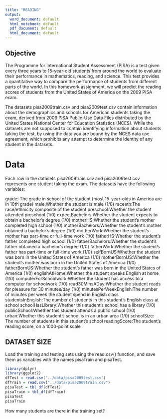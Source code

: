 ```yaml
---
title: "READING"
output:
  word_document: default
  html_notebook: default
  pdf_document: default
  html_document: default
---
```


## Objective
The Programme for International Student Assessment (PISA) is a test given every three years to 15-year-old students from around the world to evaluate their performance in mathematics, reading, and science. This test provides a quantitative way to compare the performance of students from different parts of the world. In this homework assignment, we will predict the reading scores of students from the United States of America on the 2009 PISA exam.

The datasets pisa2009train.csv and pisa2009test.csv contain information about the demographics and schools for American students taking the exam, derived from 2009 PISA Public-Use Data Files distributed by the United States National Center for Education Statistics (NCES). While the datasets are not supposed to contain identifying information about students taking the test, by using the data you are bound by the NCES data use agreement, which prohibits any attempt to determine the identity of any student in the datasets.

# Data
Each row in the datasets pisa2009train.csv and pisa2009test.csv represents one student taking the exam. The datasets have the following variables:

grade: The grade in school of the student (most 15-year-olds in America are in 10th grade)
male:Whether the student is male (1/0)
raceeth:The race/ethnicity composite of the student
preschool:Whether the student attended preschool (1/0)
expectBachelors:Whether the student expects to obtain a bachelor's degree (1/0)
motherHS:Whether the student's mother completed high school (1/0)
motherBachelors:Whether the student's mother obtained a bachelor's degree (1/0)
motherWork:Whether the student's mother has part-time or full-time work (1/0)
fatherHS:Whether the student's father completed high school (1/0)
fatherBachelors:Whether the student's father obtained a bachelor's degree (1/0)
fatherWork:Whether the student's father has part-time or full-time work (1/0)
selfBornUS:Whether the student was born in the United States of America (1/0)
motherBornUS:Whether the student's mother was born in the United States of America (1/0)
fatherBornUS:Whether the student's father was born in the United States of America (1/0)
englishAtHome:Whether the student speaks English at home (1/0)
computerForSchoolwork:Whether the student has access to a computer for schoolwork (1/0)
read30MinsADay:Whether the student reads for pleasure for 30 minutes/day (1/0)
minutesPerWeekEnglish:The number of minutes per week the student spend in English class
studentsInEnglish:The number of students in this student's English class at school
schoolHasLibrary:Whether this student's school has a library (1/0)
publicSchool:Whether this student attends a public school (1/0)
urban:Whether this student's school is in an urban area (1/0)
schoolSize: The number of students in this student's school
readingScore:The student's reading score, on a 1000-point scale

##  DATASET SIZE
Load the training and testing sets using the read.csv() function, and save them as variables with the names pisaTrain and pisaTest.

```r
library(dplyr)
library(ggplot2)
dfTest = read.csv("../data/pisa2009test.csv")
dfTrain = read.csv("../data/pisa2009train.csv")
pisaTest = tbl_df(dfTest)
pisaTrain = tbl_df(dfTrain)
pisaTest
pisaTrain
```


How many students are there in the training set?
